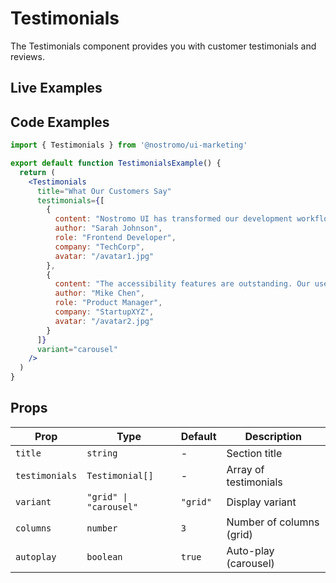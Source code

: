 
# Testimonials

The Testimonials component provides you with customer testimonials and reviews.

## Live Examples

<StorybookEmbed story="components-testimonials--default" />

<StorybookEmbed story="components-testimonials--carousel" />

<StorybookEmbed story="components-testimonials--grid" />

## Code Examples

```jsx
import { Testimonials } from '@nostromo/ui-marketing'

export default function TestimonialsExample() {
  return (
    <Testimonials
      title="What Our Customers Say"
      testimonials={[
        {
          content: "Nostromo UI has transformed our development workflow. The components are beautiful and easy to use.",
          author: "Sarah Johnson",
          role: "Frontend Developer",
          company: "TechCorp",
          avatar: "/avatar1.jpg"
        },
        {
          content: "The accessibility features are outstanding. Our users love the improved experience.",
          author: "Mike Chen",
          role: "Product Manager",
          company: "StartupXYZ",
          avatar: "/avatar2.jpg"
        }
      ]}
      variant="carousel"
    />
  )
}
```

## Props

| Prop | Type | Default | Description |
|------|------|---------|-------------|
| `title` | `string` | - | Section title |
| `testimonials` | `Testimonial[]` | - | Array of testimonials |
| `variant` | `"grid" \| "carousel"` | `"grid"` | Display variant |
| `columns` | `number` | `3` | Number of columns (grid) |
| `autoplay` | `boolean` | `true` | Auto-play (carousel) |
